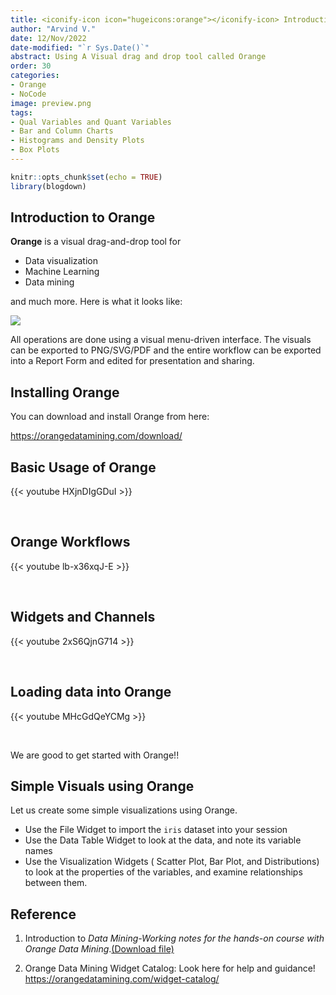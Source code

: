 ```yaml
---
title: <iconify-icon icon="hugeicons:orange"></iconify-icon> Introduction to Orange
author: "Arvind V."
date: 12/Nov/2022
date-modified: "`r Sys.Date()`"
abstract: Using A Visual drag and drop tool called Orange
order: 30
categories:
- Orange
- NoCode
image: preview.png
tags:
- Qual Variables and Quant Variables
- Bar and Column Charts
- Histograms and Density Plots
- Box Plots
---
```


```r
knitr::opts_chunk$set(echo = TRUE)
library(blogdown)
```

## Introduction to Orange

**Orange** is a visual drag-and-drop tool for

-   Data visualization
-   Machine Learning
-   Data mining

and much more. Here is what it looks like:

![](tree-explorative.png)

All operations are done using a visual menu-driven interface. The
visuals can be exported to PNG/SVG/PDF and the entire workflow can be
exported into a Report Form and edited for presentation and sharing.

## Installing Orange

You can download and install Orange from here:

<https://orangedatamining.com/download/>

## Basic Usage of Orange

{{< youtube HXjnDIgGDuI >}}

<br>

## Orange Workflows

{{< youtube lb-x36xqJ-E >}}

<br>

## Widgets and Channels

{{< youtube 2xS6QjnG714 >}}

<br>

## Loading data into Orange

{{< youtube MHcGdQeYCMg >}}

<br>

We are good to get started with Orange!!

## Simple Visuals using Orange

Let us create some simple visualizations using Orange.

-   Use the File Widget to import the `iris` dataset into your session
-   Use the Data Table Widget to look at the data, and note its variable
    names
-   Use the Visualization Widgets ( Scatter Plot, Bar Plot, and
    Distributions) to look at the properties of the variables, and
    examine relationships between them.

## Reference

1.  Introduction to *Data Mining-Working notes for the hands-on course
    with Orange Data Mining*.[(Download
    file)](Interactive%20Visual%20Data%20Mining%20in%20Orange%20-%20kolkata.pdf)

2.  Orange Data Mining Widget Catalog: Look here for help and guidance!
    <https://orangedatamining.com/widget-catalog/>
